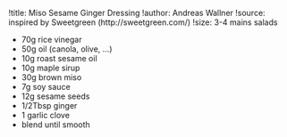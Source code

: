 !title: Miso Sesame Ginger Dressing
!author: Andreas Wallner
!source: inspired by Sweetgreen (http://sweetgreen.com/)
!size: 3-4 mains salads

* 70g rice vinegar
* 50g oil (canola, olive, ...)
* 10g roast sesame oil
* 10g maple sirup
* 30g brown miso
* 7g soy sauce
* 12g sesame seeds
* 1/2Tbsp ginger
* 1 garlic clove
- blend until smooth
